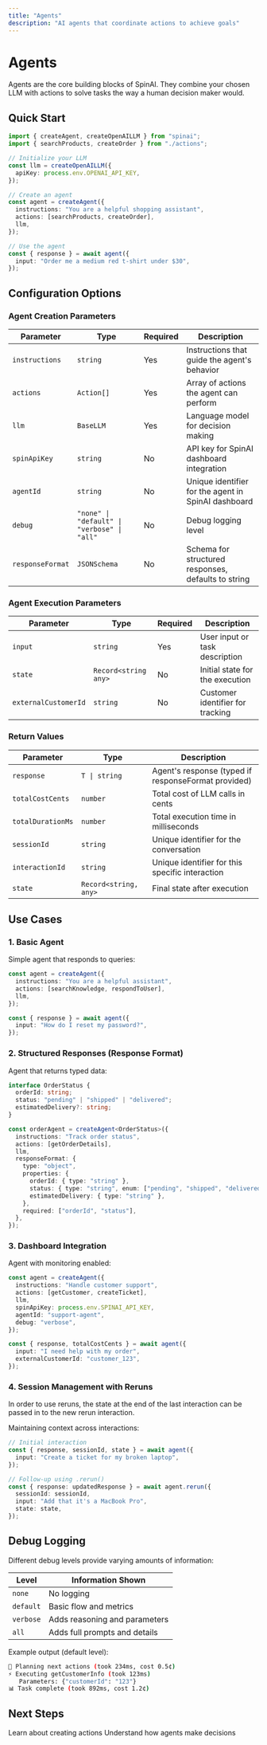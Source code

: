 ```yaml
---
title: "Agents"
description: "AI agents that coordinate actions to achieve goals"
---
```


# Agents

Agents are the core building blocks of SpinAI. They combine your chosen LLM with actions to solve tasks the way a human decision maker would.

## Quick Start

```typescript
import { createAgent, createOpenAILLM } from "spinai";
import { searchProducts, createOrder } from "./actions";

// Initialize your LLM
const llm = createOpenAILLM({
  apiKey: process.env.OPENAI_API_KEY,
});

// Create an agent
const agent = createAgent({
  instructions: "You are a helpful shopping assistant",
  actions: [searchProducts, createOrder],
  llm,
});

// Use the agent
const { response } = await agent({
  input: "Order me a medium red t-shirt under $30",
});
```

## Configuration Options

### Agent Creation Parameters

| Parameter        | Type                                        | Required | Description                                         |
| ---------------- | ------------------------------------------- | -------- | --------------------------------------------------- |
| `instructions`   | `string`                                    | Yes      | Instructions that guide the agent's behavior        |
| `actions`        | `Action[]`                                  | Yes      | Array of actions the agent can perform              |
| `llm`            | `BaseLLM`                                   | Yes      | Language model for decision making                  |
| `spinApiKey`     | `string`                                    | No       | API key for SpinAI dashboard integration            |
| `agentId`        | `string`                                    | No       | Unique identifier for the agent in SpinAI dashboard |
| `debug`          | `"none" \| "default" \| "verbose" \| "all"` | No       | Debug logging level                                 |
| `responseFormat` | `JSONSchema`                                | No       | Schema for structured responses, defaults to string |

### Agent Execution Parameters

| Parameter            | Type                  | Required | Description                      |
| -------------------- | --------------------- | -------- | -------------------------------- |
| `input`              | `string`              | Yes      | User input or task description   |
| `state`              | `Record<string  any>` | No       | Initial state for the execution  |
| `externalCustomerId` | `string`              | No       | Customer identifier for tracking |

### Return Values

| Parameter         | Type                  | Description                                         |
| ----------------- | --------------------- | --------------------------------------------------- |
| `response`        | `T \| string`         | Agent's response (typed if responseFormat provided) |
| `totalCostCents`  | `number`              | Total cost of LLM calls in cents                    |
| `totalDurationMs` | `number`              | Total execution time in milliseconds                |
| `sessionId`       | `string`              | Unique identifier for the conversation              |
| `interactionId`   | `string`              | Unique identifier for this specific interaction     |
| `state`           | `Record<string, any>` | Final state after execution                         |

## Use Cases

### 1. Basic Agent

Simple agent that responds to queries:

```typescript
const agent = createAgent({
  instructions: "You are a helpful assistant",
  actions: [searchKnowledge, respondToUser],
  llm,
});

const { response } = await agent({
  input: "How do I reset my password?",
});
```

### 2. Structured Responses (Response Format)

Agent that returns typed data:

```typescript
interface OrderStatus {
  orderId: string;
  status: "pending" | "shipped" | "delivered";
  estimatedDelivery?: string;
}

const orderAgent = createAgent<OrderStatus>({
  instructions: "Track order status",
  actions: [getOrderDetails],
  llm,
  responseFormat: {
    type: "object",
    properties: {
      orderId: { type: "string" },
      status: { type: "string", enum: ["pending", "shipped", "delivered"] },
      estimatedDelivery: { type: "string" },
    },
    required: ["orderId", "status"],
  },
});
```

### 3. Dashboard Integration

Agent with monitoring enabled:

```typescript
const agent = createAgent({
  instructions: "Handle customer support",
  actions: [getCustomer, createTicket],
  llm,
  spinApiKey: process.env.SPINAI_API_KEY,
  agentId: "support-agent",
  debug: "verbose",
});

const { response, totalCostCents } = await agent({
  input: "I need help with my order",
  externalCustomerId: "customer_123",
});
```

### 4. Session Management with Reruns

In order to use reruns, the state at the end of the last interaction can be passed in to the new rerun interaction.

Maintaining context across interactions:

```typescript
// Initial interaction
const { response, sessionId, state } = await agent({
  input: "Create a ticket for my broken laptop",
});

// Follow-up using .rerun()
const { response: updatedResponse } = await agent.rerun({
  sessionId: sessionId,
  input: "Add that it's a MacBook Pro",
  state: state,
});
```

## Debug Logging

Different debug levels provide varying amounts of information:

| Level     | Information Shown             |
| --------- | ----------------------------- |
| `none`    | No logging                    |
| `default` | Basic flow and metrics        |
| `verbose` | Adds reasoning and parameters |
| `all`     | Adds full prompts and details |

Example output (default level):

```bash
🤖 Planning next actions (took 234ms, cost 0.5¢)
⚡ Executing getCustomerInfo (took 123ms)
   Parameters: {"customerId": "123"}
📊 Task complete (took 892ms, cost 1.2¢)
```

## Next Steps

<CardGroup>
  <Card title="Actions" icon="puzzle-piece" href="/core-concepts/actions">
    Learn about creating actions
  </Card>
  <Card title="Task Loop" icon="arrows-spin" href="/core-concepts/task-loop">
    Understand how agents make decisions
  </Card>
</CardGroup>
